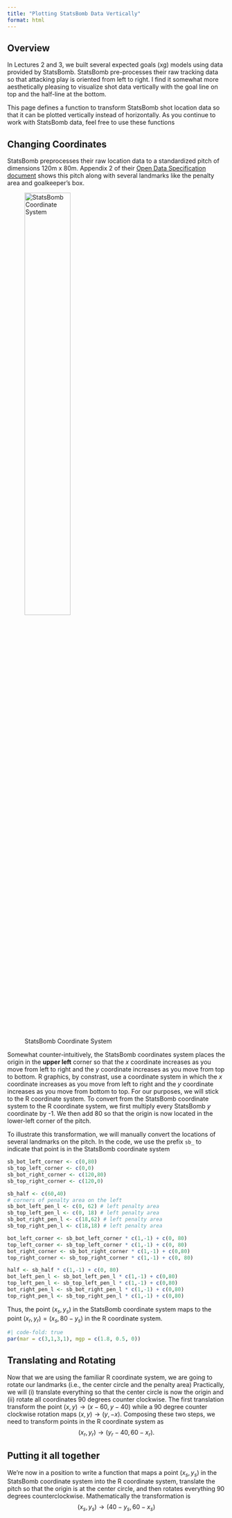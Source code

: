 ```yaml
---
title: "Plotting StatsBomb Data Vertically"
format: html
---
```


## Overview
In Lectures 2 and 3, we built several expected goals (xg) models using data provided by StatsBomb.
StatsBomb pre-processes their raw tracking data so that attacking play is oriented from left to right. 
I find it somewhat more aesthetically pleasing to visualize shot data vertically with the goal line on top and the half-line at the bottom.

This page defines a function to transform StatsBomb shot location data so that it can be plotted vertically instead of horizontally. 
As you continue to work with StatsBomb data, feel free to use these functions

## Changing Coordinates

StatsBomb preprocesses their raw location data to a standardized pitch of dimensions 120m x 80m. 
Appendix 2 of their [Open Data Specification document](https://github.com/statsbomb/open-data/blob/master/doc/StatsBomb%20Open%20Data%20Specification%20v1.1.pdf) shows this pitch along with several landmarks like the penalty area and goalkeeper's box.

![StatsBomb Coordinate System](figures/statsbomb_coordinates.png){width=50% fig-align="center"}


Somewhat counter-intuitively, the StatsBomb coordinates system places the origin in the **upper left** corner so that the $x$ coordinate increases as you move from left to right and the $y$ coordinate increases as you move from top to bottom.
R graphics, by constrast, use a coordinate system in which the $x$ coordinate increases as you move from left to right and the $y$ coordinate increases as you move from bottom to top. 
For our purposes, we will stick to the R coordinate system. 
To convert from the StatsBomb coordinate system to the R coordinate system, we first multiply every StatsBomb $y$ coordinate by -1. 
We then add 80 so that the origin is now located in the lower-left corner of the pitch. 

To illustrate this transformation, we will manually convert the locations of several landmarks on the pitch.
In the code, we use the prefix `sb_` to indicate that point is in the StatsBomb coordinate system
```r
sb_bot_left_corner <- c(0,80)
sb_top_left_corner <- c(0,0)
sb_bot_right_corner <- c(120,80)
sb_top_right_corner <- c(120,0)

sb_half <- c(60,40)
# corners of penalty area on the left 
sb_bot_left_pen_l <- c(0, 62) # left penalty area
sb_top_left_pen_l <- c(0, 18) # left penalty area
sb_bot_right_pen_l <- c(18,62) # left penalty area
sb_top_right_pen_l <- c(18,18) # left penalty area

bot_left_corner <- sb_bot_left_corner * c(1,-1) + c(0, 80)
top_left_corner <- sb_top_left_corner * c(1,-1) + c(0, 80)
bot_right_corner <- sb_bot_right_corner * c(1,-1) + c(0,80)
top_right_corner <- sb_top_right_corner * c(1,-1) + c(0, 80)

half <- sb_half * c(1,-1) + c(0, 80)
bot_left_pen_l <- sb_bot_left_pen_l * c(1,-1) + c(0,80)
top_left_pen_l <- sb_top_left_pen_l * c(1,-1) + c(0,80)
bot_right_pen_l <- sb_bot_right_pen_l * c(1,-1) + c(0,80)
top_right_pen_l <- sb_top_right_pen_l * c(1,-1) + c(0,80)
```



Thus, the point $(x_{s}, y_{s})$ in the StatsBomb coordinate system maps to the point $(x_{r}, y_{r}) = (x_{s}, 80-y_{s})$ in the R coordinate system.

```r
#| code-fold: true
par(mar = c(3,1,3,1), mgp = c(1.8, 0.5, 0))
```


## Translating and Rotating

Now that we are using the familiar R coordinate system, we are going to rotate our landmarks (i.e., the center circle and the penalty area)
Practically, we will (i) translate everything so that the center circle is now the origin and (ii) rotate all coordinates 90 degrees counter clockwise. 
The first translation transform the point $(x,y) \rightarrow (x-60, y-40)$ while a 90 degree counter clockwise rotation maps $(x,y)\rightarrow (y,-x).$
Composing these two steps, we need to transform points in the R coordinate system as
$$
(x_{r}, y_{r}) \rightarrow (y_{r}-40, 60-x_{r}).
$$

## Putting it all together

We're now in a position to write a function that maps a point $(x_{s}, y_{s})$ in the StatsBomb coordinate system into the R coordinate system, translate the pitch so that the origin is at the center circle, and then rotates everything 90 degrees counterclockwise.
Mathematically the transformation is
$$
(x_{s}, y_{s}) \rightarrow (40-y_{s}, 60-x_{s})
$$



